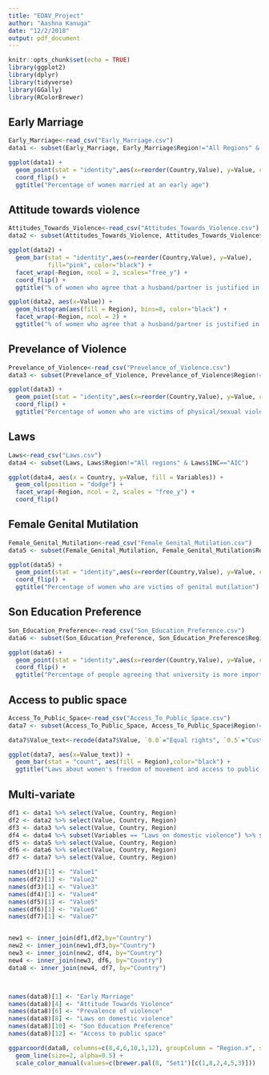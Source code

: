 ```yaml
---
title: "EDAV_Project"
author: "Aashna Kanuga"
date: "12/2/2018"
output: pdf_document
---
```


```r
knitr::opts_chunk$set(echo = TRUE)
library(ggplot2)
library(dplyr)
library(tidyverse)
library(GGally)
library(RColorBrewer)

```

## Early Marriage

```r
Early_Marriage<-read_csv("Early_Marriage.csv")
data1 <- subset(Early_Marriage, Early_Marriage$Region!="All Regions" & !duplicated(Early_Marriage$Country) & Early_Marriage$Value>0.1)
```

```r

ggplot(data1) + 
  geom_point(stat = "identity",aes(x=reorder(Country,Value), y=Value, color=Region)) + 
  coord_flip() +
  ggtitle("Percentage of women married at an early age")

```


## Attitude towards violence

```r
Attitudes_Towards_Violence<-read_csv("Attitudes_Towards_Violence.csv")
data2 <- subset(Attitudes_Towards_Violence, Attitudes_Towards_Violence$Region!="All Regions" & !duplicated(Attitudes_Towards_Violence$Country))
```

```r

ggplot(data2) +
  geom_bar(stat = "identity",aes(x=reorder(Country,Value), y=Value),
           fill="pink", color="black") +
  facet_wrap(~Region, ncol = 2, scales="free_y") +
  coord_flip() +
  ggtitle("% of women who agree that a husband/partner is justified in beating his wife/partner under certain circumstances")


```


```r

ggplot(data2, aes(x=Value)) + 
  geom_histogram(aes(fill = Region), bins=8, color="black") +
  facet_wrap(~Region, ncol = 2) +
  ggtitle("% of women who agree that a husband/partner is justified in beating his wife/partner under certain circumstances")


```


## Prevelance of Violence

```r
Prevelance_of_Violence<-read_csv("Prevelance_of_Violence.csv")
data3 <- subset(Prevelance_of_Violence, Prevelance_of_Violence$Region!="All Regions" & !duplicated(Prevelance_of_Violence$Country))
```


```r

ggplot(data3) + 
  geom_point(stat = "identity",aes(x=reorder(Country,Value), y=Value, color=Region)) + 
  coord_flip() +
  ggtitle("Percentage of women who are victims of physical/sexual violence")

```

## Laws
```r

Laws<-read_csv("Laws.csv")
data4 <- subset(Laws, Laws$Region!="All regions" & Laws$INC=="AIC")

```


```r

ggplot(data4, aes(x = Country, y=Value, fill = Variables)) + 
  geom_col(position = "dodge") +
  facet_wrap(~Region, ncol = 2, scales = "free_y") +
  coord_flip()
```

## Female Genital Mutilation

```r
Female_Genital_Mutilation<-read_csv("Female_Genital_Mutilation.csv")
data5 <- subset(Female_Genital_Mutilation, Female_Genital_Mutilation$Region!="All Regions" & !duplicated(Female_Genital_Mutilation$Country) & Female_Genital_Mutilation$Value>0)
```

```r

ggplot(data5) + 
  geom_point(stat = "identity",aes(x=reorder(Country,Value), y=Value, color=Region)) + 
  coord_flip() +
  ggtitle("Percentage of women who are victims of genital mutilation")

```


## Son Education Preference
```r

Son_Education_Preference<-read_csv("Son_Education_Preference.csv")
data6 <- subset(Son_Education_Preference, Son_Education_Preference$Region!="All Regions" & !duplicated(Son_Education_Preference$Country))

```

```r

ggplot(data6) + 
  geom_point(stat = "identity",aes(x=reorder(Country,Value), y=Value, color=Region)) + 
  coord_flip() +
  ggtitle("Percentage of people agreeing that university is more important for boys than for girls.")

```

## Access to public space
```r
Access_To_Public_Space<-read_csv("Access_To_Public_Space.csv")
data7 <- subset(Access_To_Public_Space, Access_To_Public_Space$Region!="All Regions" & !duplicated(Access_To_Public_Space$Country))
```

```r
data7$Value_text<-recode(data7$Value, `0.0`="Equal rights", `0.5`="Customary, traditional or religious restrictions", `1.0`="No freedom of movement")

ggplot(data7, aes(x=Value_text)) + 
  geom_bar(stat = "count", aes(fill = Region),color="black") +
  ggtitle("Laws about women's freedom of movement and access to public space")
```



## Multi-variate
```r
df1 <- data1 %>% select(Value, Country, Region)
df2 <- data2 %>% select(Value, Country, Region)
df3 <- data3 %>% select(Value, Country, Region)
df4 <- data4 %>% subset(Variables == "Laws on domestic violence") %>% select(Value, Country, Region)
df5 <- data5 %>% select(Value, Country, Region)
df6 <- data6 %>% select(Value, Country, Region)
df7 <- data7 %>% select(Value, Country, Region)

names(df1)[1] <- "Value1"
names(df2)[1] <- "Value2"
names(df3)[1] <- "Value3"
names(df4)[1] <- "Value4"
names(df5)[1] <- "Value5"
names(df6)[1] <- "Value6"
names(df7)[1] <- "Value7"


new1 <- inner_join(df1,df2,by="Country")
new2 <- inner_join(new1,df3,by="Country")
new3 <- inner_join(new2, df4, by="Country")
new4 <- inner_join(new3, df6, by="Country")
data8 <- inner_join(new4, df7, by="Country")



names(data8)[1] <- "Early Marriage"
names(data8)[4] <- "Attitude Towards Violence"
names(data8)[6] <- "Prevalence of violence"
names(data8)[8] <- "Laws on domestic violence"
names(data8)[10] <- "Son Education Preference"
names(data8)[12] <- "Access to public space"
```

```r

ggparcoord(data8, columns=c(8,4,6,10,1,12), groupColumn = "Region.x", scale = "globalminmax", title = "Parallel coordinate plot") +
  geom_line(size=2, alpha=0.5) +
  scale_color_manual(values=c(brewer.pal(8, "Set1")[c(1,8,2,4,5,3)]))


```











